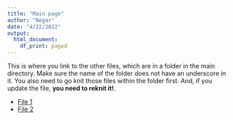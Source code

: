 ```yaml
---
title: "Main page"
author: "Negar"
date: "4/22/2022"
output:   
  html_document: 
    df_print: paged
---
```


This is where you link to the other files, which are in a folder in the main directory. Make sure the name of the folder does not have an underscore in it. You also need to go knit those files within the folder first. And, if you update the file, **you need to reknit it!**. 

* [File 1](content/Portfolio1.html)  
* [File 2](content/Portfolio2.html)  
